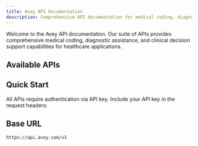 ```yaml
---
title: Avey API Documentation
description: Comprehensive API documentation for medical coding, diagnostics, and clinical decision support
---
```


Welcome to the Avey API documentation. Our suite of APIs provides comprehensive medical coding, diagnostic assistance, and clinical decision support capabilities for healthcare applications.

## Available APIs

<Cards>
  <Card
    title="Diagnostic API"
    href="/docs/diagnosis/diagnostic"
    description="Conversational AI for clinical data gathering and differential diagnosis generation"
  />
  <Card
    title="CPT API (Coming Soon)"
    description="Automatic CPT code identification for medical procedures"
  />
  <Card
    title="ICD API (Coming Soon)"
    description="ICD code extraction from symptom and diagnosis descriptions"
  />
  <Card
    title="NDC API (Coming Soon)"
    description="Medication name to NDC code conversion"
  />
  <Card
    title="Drug API (Coming Soon)"
    description="Medication validation, interactions, and contraindications"
  />
  <Card
    title="Procedure API (Coming Soon)"
    description="Procedure validation and medical necessity checking"
  />
</Cards>

## Quick Start

All APIs require authentication via API key. Include your API key in the request headers:

## Base URL

```
https://api.avey.com/v1
```
